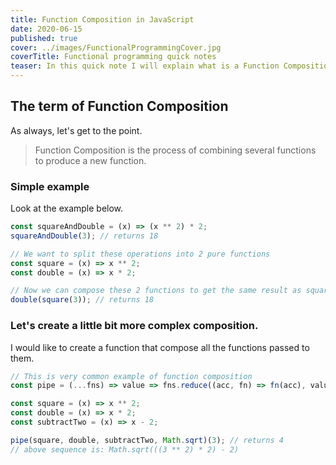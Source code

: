 ```yaml
---
title: Function Composition in JavaScript
date: 2020-06-15
published: true
cover: ../images/FunctionalProgrammingCover.jpg
coverTitle: Functional programming quick notes
teaser: In this quick note I will explain what is a Function Composition in JavaScript.
---
```

## The term of Function Composition
As always, let's get to the point.
> Function Composition is the process of combining several functions to produce a new function.

### Simple example
Look at the example below.
```js
const squareAndDouble = (x) => (x ** 2) * 2;
squareAndDouble(3); // returns 18

// We want to split these operations into 2 pure functions
const square = (x) => x ** 2;
const double = (x) => x * 2;

// Now we can compose these 2 functions to get the same result as squareAndDouble returns
double(square(3)); // returns 18
```

### Let's create a little bit more complex composition.
I would like to create a function that compose all the functions passed to them. 
```js
// This is very common example of function composition
const pipe = (...fns) => value => fns.reduce((acc, fn) => fn(acc), value);

const square = (x) => x ** 2;
const double = (x) => x * 2;
const subtractTwo = (x) => x - 2;

pipe(square, double, subtractTwo, Math.sqrt)(3); // returns 4
// above sequence is: Math.sqrt(((3 ** 2) * 2) - 2)
```